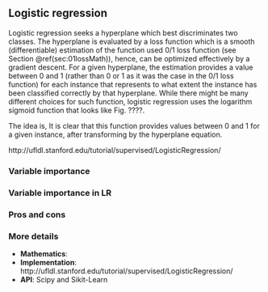 ## Logistic regression

Logistic regression seeks a hyperplane which best discriminates two classes. The hyperplane is evaluated by a loss function which is a smooth (differentiable) estimation of the function used 0/1 loss function (see Section \@ref(sec:01lossMath)), hence, can be optimized effectively by a gradient descent. For a given hyperplane, the estimation provides a value between 0 and 1 (rather than 0 or 1 as it was the case in the 0/1 loss function) for each instance that represents to what extent the instance has been classified correctly by that hyperplane. While there might be many different choices for such function, logistic regression uses the logarithm sigmoid function that looks like Fig. ????.

The idea is, 
It is clear that this function provides values between 0 and 1 for a given instance, after transforming by the hyperplane equation.  


http://ufldl.stanford.edu/tutorial/supervised/LogisticRegression/

### Variable importance


### Variable importance in LR


### Pros and cons


### More details

* **Mathematics**: 
* **Implementation**:  http://ufldl.stanford.edu/tutorial/supervised/LogisticRegression/
* **API**: Scipy and Sikit-Learn

